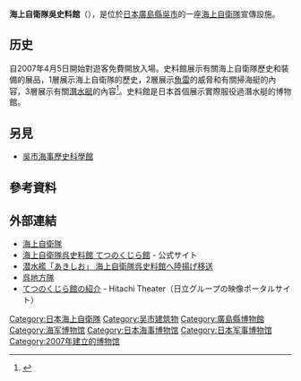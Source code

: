'''海上自衛隊吳史料館'''（{{jpn|j=海上自衛隊呉史料館|hg=かいじょうじえいたいくれしりょうかん|rm=Kaijōjieitai Kure Shiryōkan|f=y}}），是位於[[日本|日本]][[廣島縣|廣島縣]][[吳市|吳市]]的一座[[海上自衛隊|海上自衛隊]]宣傳設施。

==历史==
自2007年4月5日開始對遊客免費開放入場。史料館展示有關海上自衛隊歷史和裝備的展品，1層展示海上自衛隊的歷史，2層展示[[魚雷|魚雷]]的威脅和有關掃海艇的內容，3層展示有關[[潛水艇|潛水艇]]的內容<ref>{{Cite web |url=https://www.jmsdf-kure-museum.go.jp/exhibition/ |title=展示室について |access-date=2017-03-20 |archive-date=2019-09-20 |archive-url=https://web.archive.org/web/20190920102015/https://www.jmsdf-kure-museum.go.jp/exhibition/ |dead-url=no }}</ref>。史料館是日本首個展示實際服役過潛水艇的博物館。

==另見==
*[[吳市海事歷史科學館|吳市海事歷史科學館]]

== 參考資料 ==
{{reflist}}

== 外部連結 ==
* [http://www.mod.go.jp/msdf/ 海上自衛隊] {{Wayback|url=http://www.mod.go.jp/msdf/ |date=20070603024228 }}
* [http://www.jmsdf-kure-museum.go.jp/ 海上自衛隊呉史料館 てつのくじら館] {{Wayback|url=http://www.jmsdf-kure-museum.go.jp/ |date=20210418041323 }}  - 公式サイト
* [https://web.archive.org/web/20160802142454/http://www.mod.go.jp/msdf/formal/gallery/event/ 潜水艦「あきしお」 海上自衛隊呉史料館へ陸揚げ移送]
* [http://www.mod.go.jp/msdf/kure/ 呉地方隊] {{Wayback|url=http://www.mod.go.jp/msdf/kure/ |date=20210201105334 }}
* [https://web.archive.org/web/20160625074715/http://www.film.hitachi.jp/movie/movie715.html てつのくじら館の紹介] - Hitachi Theater（日立グループの映像ポータルサイト）

[[Category:日本海上自衛隊|Category:日本海上自衛隊]]
[[Category:吴市建筑物|Category:吴市建筑物]]
[[Category:廣島縣博物館|Category:廣島縣博物館]]
[[Category:海军博物馆|Category:海军博物馆]]
[[Category:日本海事博物馆|Category:日本海事博物馆]]
[[Category:日本军事博物馆|Category:日本军事博物馆]]
[[Category:2007年建立的博物馆|Category:2007年建立的博物馆]]